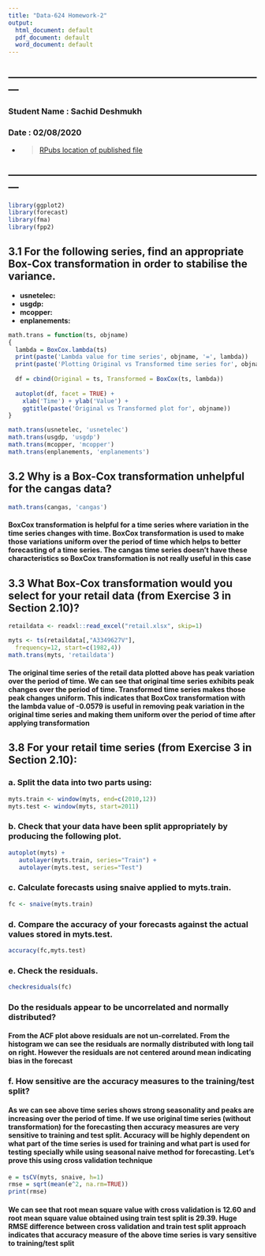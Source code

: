 ```yaml
---
title: "Data-624 Homework-2"
output:
  html_document: default
  pdf_document: default
  word_document: default
---
```


## ---------------------------------------------------------------------------
### **Student Name :** Sachid Deshmukh
### **Date :** 02/08/2020

* > [RPubs location of published file](http://rpubs.com/sachid/Data624-Homework2)

## ---------------------------------------------------------------------------


```r
library(ggplot2)
library(forecast)
library(fma)
library(fpp2)
```

## 3.1 For the following series, find an appropriate Box-Cox transformation in order to stabilise the variance.

* **usnetelec:**
* **usgdp:**
* **mcopper:**
* **enplanements:**

```r

math.trans = function(ts, objname)
{
  lambda = BoxCox.lambda(ts)
  print(paste('Lambda value for time series', objname, '=', lambda))
  print(paste('Plotting Original vs Transformed time series for', objname))
  
  df = cbind(Original = ts, Transformed = BoxCox(ts, lambda))
  
  autoplot(df, facet = TRUE) +
    xlab('Time') + ylab('Value') +
    ggtitle(paste('Original vs Transformed plot for', objname))
}

math.trans(usnetelec, 'usnetelec')
math.trans(usgdp, 'usgdp')
math.trans(mcopper, 'mcopper')
math.trans(enplanements, 'enplanements')


```

## 3.2 Why is a Box-Cox transformation unhelpful for the cangas data?

```r
math.trans(cangas, 'cangas')
```

#### BoxCox transformation is helpful for a time series where variation in the time series changes with time. BoxCox transformation is used to make those variations uniform over the period of time which helps to better forecasting of a time series. The cangas time series doesn't have these characteristics so BoxCox transformation is not really useful in this case

## 3.3 What Box-Cox transformation would you select for your retail data (from Exercise 3 in Section 2.10)?

```r
retaildata <- readxl::read_excel("retail.xlsx", skip=1)

myts <- ts(retaildata[,"A3349627V"],
  frequency=12, start=c(1982,4))
math.trans(myts, 'retaildata')
```

#### The original time series of the retail data plotted above has peak variation over the period of time. We can see that original time series exhibits peak changes over the period of time. Transformed time series makes those peak changes uniform. This indicates that BoxCox transformation with the lambda value of -0.0579 is useful in removing peak variation in the original time series and making them uniform over the period of time after applying transformation

## 3.8 For your retail time series (from Exercise 3 in Section 2.10):

### a. Split the data into two parts using:

```r
myts.train <- window(myts, end=c(2010,12))
myts.test <- window(myts, start=2011)
```

### b. Check that your data have been split appropriately by producing the following plot.

```r
autoplot(myts) +
   autolayer(myts.train, series="Train") +
   autolayer(myts.test, series="Test")
```

### c. Calculate forecasts using snaive applied to myts.train.

```r
fc <- snaive(myts.train)
```

### d. Compare the accuracy of your forecasts against the actual values stored in myts.test.

```r
accuracy(fc,myts.test)
```

### e. Check the residuals.

```r
checkresiduals(fc)
```

### Do the residuals appear to be uncorrelated and normally distributed?

#### From the ACF plot above residuals are not un-correlated. From the histogram we can see the residuals are normally distributed with long tail on right. However the residuals are not centered around mean indicating bias in the forecast

### f. How sensitive are the accuracy measures to the training/test split?

#### As we can see above time series shows strong seasonality and peaks are increasing over the period of time. If we use original time series (without transformation) for the forecasting then accuracy measures are very sensitive to training and test split. Accuracy will be highly dependent on what part of the time series is used for training and what part is used for testing specially while using seasonal naive method for forecasting. Let's prove this using cross validation technique


```r
e = tsCV(myts, snaive, h=1)
rmse = sqrt(mean(e^2, na.rm=TRUE))
print(rmse)
```

#### We can see that root mean square value with cross validation is 12.60 and root mean square value obtained using train test split is 29.39. Huge RMSE difference between cross validation and train test split approach indicates that accuracy measure of the above time series is vary sensitive to training/test split

